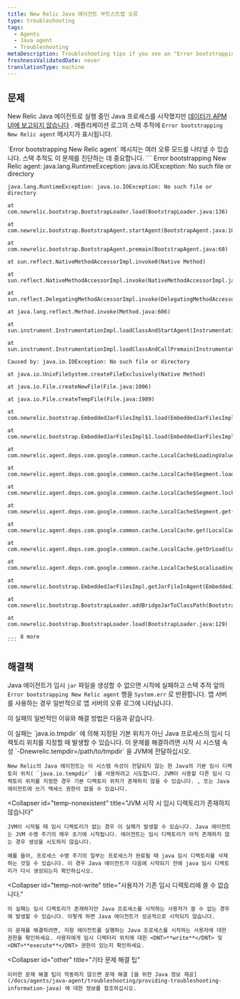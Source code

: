 ```yaml
---
title: New Relic Java 에이전트 부트스트랩 오류
type: troubleshooting
tags:
  - Agents
  - Java agent
  - Troubleshooting
metaDescription: Troubleshooting tips if you see an "Error bootstrapping New Relic agent" message with your Java app.
freshnessValidatedDate: never
translationType: machine
---
```


## 문제

New Relic Java 에이전트로 실행 중인 Java 프로세스를 시작했지만 [데이터가 APM UI에 보고되지 않습니다](/docs/agents/java-agent/troubleshooting/no-data-appears-java) . 애플리케이션 로그의 스택 추적에 `Error bootstrapping New Relic agent` 메시지가 표시됩니다.

<Callout variant="important">
  `Error bootstrapping New Relic agent` 메시지는 여러 오류 모드를 나타낼 수 있습니다. 스택 추적도 이 문제를 진단하는 데 중요합니다.
</Callout>

<CollapserGroup>
  <Collapser
    id="stack-trace-example"
    title="Java 에이전트 부트스트랩 시 스택 추적 예"
  >
    ```
    Error bootstrapping New Relic agent: java.lang.RuntimeException: java.io.IOException: No such file or directory

    java.lang.RuntimeException: java.io.IOException: No such file or directory

    at com.newrelic.bootstrap.BootstrapLoader.load(BootstrapLoader.java:136)

    at com.newrelic.bootstrap.BootstrapAgent.startAgent(BootstrapAgent.java:100)

    at com.newrelic.bootstrap.BootstrapAgent.premain(BootstrapAgent.java:68)

    at sun.reflect.NativeMethodAccessorImpl.invoke0(Native Method)

    at sun.reflect.NativeMethodAccessorImpl.invoke(NativeMethodAccessorImpl.java:57)

    at sun.reflect.DelegatingMethodAccessorImpl.invoke(DelegatingMethodAccessorImpl.java:43)

    at java.lang.reflect.Method.invoke(Method.java:606)

    at sun.instrument.InstrumentationImpl.loadClassAndStartAgent(InstrumentationImpl.java:382)

    at sun.instrument.InstrumentationImpl.loadClassAndCallPremain(InstrumentationImpl.java:397)

    Caused by: java.io.IOException: No such file or directory

    at java.io.UnixFileSystem.createFileExclusively(Native Method)

    at java.io.File.createNewFile(File.java:1006)

    at java.io.File.createTempFile(File.java:1989)

    at com.newrelic.bootstrap.EmbeddedJarFilesImpl$1.load(EmbeddedJarFilesImpl.java:36)

    at com.newrelic.bootstrap.EmbeddedJarFilesImpl$1.load(EmbeddedJarFilesImpl.java:26)

    at com.newrelic.agent.deps.com.google.common.cache.LocalCache$LoadingValueReference.loadFuture(LocalCache.java:3542)

    at com.newrelic.agent.deps.com.google.common.cache.LocalCache$Segment.loadSync(LocalCache.java:2323)

    at com.newrelic.agent.deps.com.google.common.cache.LocalCache$Segment.lockedGetOrLoad(LocalCache.java:2286)

    at com.newrelic.agent.deps.com.google.common.cache.LocalCache$Segment.get(LocalCache.java:2201)

    at com.newrelic.agent.deps.com.google.common.cache.LocalCache.get(LocalCache.java:3953)

    at com.newrelic.agent.deps.com.google.common.cache.LocalCache.getOrLoad(LocalCache.java:3957)

    at com.newrelic.agent.deps.com.google.common.cache.LocalCache$LocalLoadingCache.get(LocalCache.java:4875)

    at com.newrelic.bootstrap.EmbeddedJarFilesImpl.getJarFileInAgent(EmbeddedJarFilesImpl.java:66)

    at com.newrelic.bootstrap.BootstrapLoader.addBridgeJarToClassPath(BootstrapLoader.java:73)

    at com.newrelic.bootstrap.BootstrapLoader.load(BootstrapLoader.java:129)

    ... 8 more
    ```
  </Collapser>
</CollapserGroup>

## 해결책

Java 에이전트가 임시 `jar` 파일을 생성할 수 없으면 시작에 실패하고 스택 추적 앞의 `Error bootstrapping New Relic agent` 행을 `System.err` 로 반환합니다. 앱 서버를 사용하는 경우 일반적으로 앱 서버의 오류 로그에 나타납니다.

이 실패의 일반적인 이유와 해결 방법은 다음과 같습니다.

<CollapserGroup>
  <Collapser
    id="temp-not-default"
    title="임시 디렉토리가 java.io.tempdir 시스템 속성과 다릅니다."
  >
    이 실패는 `java.io.tmpdir` 에 의해 지정된 기본 위치가 아닌 Java 프로세스의 임시 디렉토리 위치를 지정할 때 발생할 수 있습니다. 이 문제를 해결하려면 시작 시 시스템 속성 `-Dnewrelic.tempdir=/path/to/tmpdir` 을 JVM에 전달하십시오.

    New Relic의 Java 에이전트는 이 시스템 속성이 전달되지 않는 한 Java의 기본 임시 디렉토리 위치( `java.io.tempdir` )를 사용하려고 시도합니다. JVM이 사용할 다른 임시 디렉토리 위치를 지정한 경우 기본 디렉토리 위치가 존재하지 않을 수 있습니다. , 또는 Java 에이전트에 쓰기 액세스 권한이 없을 수 있습니다.
  </Collapser>

  <Collapser
    id="temp-nonexistent"
    title="JVM 시작 시 임시 디렉토리가 존재하지 않습니다"
  >
    JVM이 시작될 때 임시 디렉토리가 없는 경우 이 실패가 발생할 수 있습니다. Java 에이전트는 JVM 수명 주기의 매우 초기에 시작됩니다. 에이전트는 임시 디렉토리가 아직 존재하지 않는 경우 생성을 시도하지 않습니다.

    예를 들어, 프로세스 수명 주기의 일부는 프로세스가 완료될 때 java 임시 디렉토리를 삭제하는 것일 수 있습니다. 이 경우 Java 에이전트가 다음에 시작되기 전에 java 임시 디렉토리가 다시 생성되는지 확인하십시오.
  </Collapser>

  <Collapser
    id="temp-not-write"
    title="사용자가 기존 임시 디렉토리에 쓸 수 없습니다."
  >
    이 실패는 임시 디렉토리가 존재하지만 Java 프로세스를 시작하는 사용자가 쓸 수 없는 경우에 발생할 수 있습니다. 이렇게 하면 Java 에이전트가 성공적으로 시작되지 않습니다.

    이 문제를 해결하려면, 저항 에이전트를 실행하는 Java 프로세스를 시작하는 사용자에 대한 권한을 확인하세요. 사용자에게 임시 디렉터리 위치에 대한 <DNT>**write**</DNT> 및 <DNT>**execute**</DNT> 권한이 있는지 확인하세요.
  </Collapser>

  <Collapser
    id="other"
    title="기타 문제 해결 팁"
  >
    이러한 문제 해결 팁이 작동하지 않으면 문제 해결 [을 위한 Java 정보 제공](/docs/agents/java-agent/troubleshooting/providing-troubleshooting-information-java) 에 대한 정보를 참조하십시오.
  </Collapser>
</CollapserGroup>

